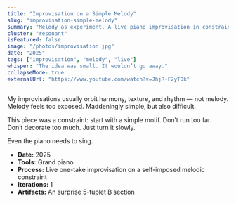 ```yaml
---
title: "Improvisation on a Simple Melody"
slug: "improvisation-simple-melody"
summary: "Melody as experiment. A live piano improvisation in constraint and return."
cluster: "resonant"
isFeatured: false
image: "/photos/improvisation.jpg"
date: "2025"
tags: ["improvisation", "melody", "live"]
whisper: "The idea was small. It wouldn’t go away."
collapseMode: true
externalUrl: "https://www.youtube.com/watch?v=JhjR-F2yTOk"
---
```


<ProjectOverview>
My improvisations usually orbit harmony, texture, and rhythm — not melody.  
Melody feels too exposed. Maddeningly simple, but also difficult.

This piece was a constraint: start with a simple motif. Don’t run too far. Don’t decorate too much. Just turn it slowly.

</ProjectOverview>

<MediaSection title="Listening Frame">
  <MediaItem
    title="Improvisation on a Simple Melody"
    description="An exercise in staying with one musical thought."
    youtubeUrl="https://www.youtube.com/embed/JhjR-F2yTOk"
  />
</MediaSection>

<FieldNote>
Even the piano needs to sing.
</FieldNote>

<CollapseMetadata>
  <ul>
    <li><strong>Date:</strong> 2025</li>
    <li><strong>Tools:</strong> Grand piano</li>
    <li><strong>Process:</strong> Live one-take improvisation on a self-imposed melodic constraint</li>
    <li><strong>Iterations:</strong> 1</li>
    <li><strong>Artifacts:</strong> An surprise 5-tuplet B section</li>
  </ul>
</CollapseMetadata>

<CallToAction email="aaron.demby.jones@gmail.com" />
